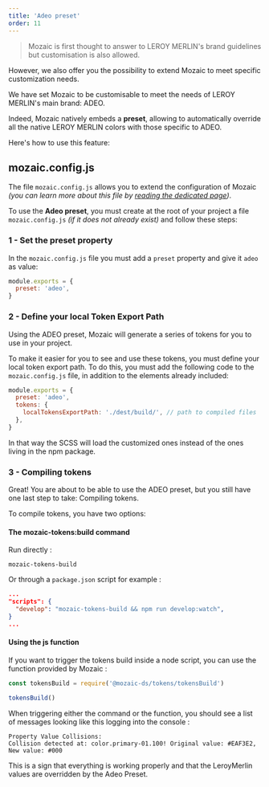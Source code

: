 ```yaml
---
title: 'Adeo preset'
order: 11
---
```


> Mozaic is first thought to answer to LEROY MERLIN's brand guidelines but customisation is also allowed.

However, we also offer you the possibility to extend Mozaic to meet specific customization needs.

We have set Mozaic to be customisable to meet the needs of LEROY MERLIN's main brand: ADEO.

Indeed, Mozaic natively embeds a **preset**, allowing to automatically override all the native LEROY MERLIN colors with those specific to ADEO.

Here's how to use this feature:

## mozaic.config.js

The file `mozaic.config.js` allows you to extend the configuration of Mozaic _(you can learn more about this file by [reading the dedicated page](/GetStarted/Developers/Configuration/))_.

To use the **Adeo preset**, you must create at the root of your project a file `mozaic.config.js` _(if it does not already exist)_ and follow these steps:

### 1 - Set the preset property

In the `mozaic.config.js` file you must add a `preset` property and give it `adeo` as value:

```js
module.exports = {
  preset: 'adeo',
}
```

### 2 - Define your local Token Export Path

Using the ADEO preset, Mozaic will generate a series of tokens for you to use in your project.

To make it easier for you to see and use these tokens, you must define your local token export path. To do this, you must add the following code to the `mozaic.config.js` file, in addition to the elements already included:

```js
module.exports = {
  preset: 'adeo',
  tokens: {
    localTokensExportPath: './dest/build/', // path to compiled files
  },
}
```

In that way the SCSS will load the customized ones instead of the ones living in the npm package.

### 3 - Compiling tokens

Great! You are about to be able to use the ADEO preset, but you still have one last step to take: Compiling tokens.

To compile tokens, you have two options:

#### The mozaic-tokens:build command

Run directly :

```shell
mozaic-tokens-build
```

Or through a `package.json` script for example :

```Json
...
"scripts": {
  "develop": "mozaic-tokens-build && npm run develop:watch",
}
...
```

#### Using the js function

If you want to trigger the tokens build inside a node script, you can use the function provided by Mozaic :

```js
const tokensBuild = require('@mozaic-ds/tokens/tokensBuild')

tokensBuild()
```

When triggering either the command or the function, you should see a list of messages looking like this logging into the console :

```
Property Value Collisions:
Collision detected at: color.primary-01.100! Original value: #EAF3E2, New value: #000
```

This is a sign that everything is working properly and that the LeroyMerlin values are overridden by the Adeo Preset.
